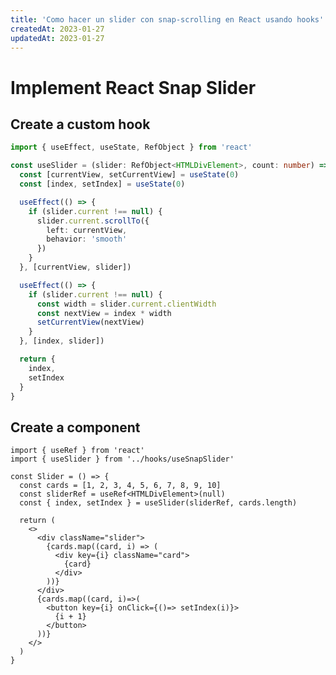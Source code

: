 ```yaml
---
title: 'Como hacer un slider con snap-scrolling en React usando hooks'
createdAt: 2023-01-27
updatedAt: 2023-01-27
---
```


# Implement React Snap Slider

## Create a custom hook

```ts title="hooks/useSnapSlider.ts"
import { useEffect, useState, RefObject } from 'react'

const useSlider = (slider: RefObject<HTMLDivElement>, count: number) => {
  const [currentView, setCurrentView] = useState(0)
  const [index, setIndex] = useState(0)

  useEffect(() => {
    if (slider.current !== null) {
      slider.current.scrollTo({
        left: currentView,
        behavior: 'smooth'
      })
    }
  }, [currentView, slider])

  useEffect(() => {
    if (slider.current !== null) {
      const width = slider.current.clientWidth
      const nextView = index * width
      setCurrentView(nextView)
    }
  }, [index, slider])

  return {
    index,
    setIndex
  }
}
```

## Create a component

```tsx title="components/SnapSlider.tsx"
import { useRef } from 'react'
import { useSlider } from '../hooks/useSnapSlider'

const Slider = () => {
  const cards = [1, 2, 3, 4, 5, 6, 7, 8, 9, 10]
  const sliderRef = useRef<HTMLDivElement>(null)
  const { index, setIndex } = useSlider(sliderRef, cards.length)

  return (
    <>
      <div className="slider">
        {cards.map((card, i) => (
          <div key={i} className="card">
            {card}
          </div>
        ))}
      </div>
      {cards.map((card, i)=>(
        <button key={i} onClick={()=> setIndex(i)}>
          {i + 1}
        </button>
      ))}
    </>
  )
}
```